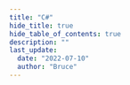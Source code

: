 ```yaml
---
title: "C#"
hide_title: true
hide_table_of_contents: true
description: ""
last_update:
  date: "2022-07-10"
  author: "Bruce"
---
```



<FeatureIcon src={csharp} title="C#" />
<LinkList
  data={[
    {
      title: "搭建环境",
      link: "/docs/csharp/environment",
      src: csharp,
    },
    {
      title: "GUID",
      link: "/docs/csharp/guid",
      src: csharp,
    },
  ]}
/>
